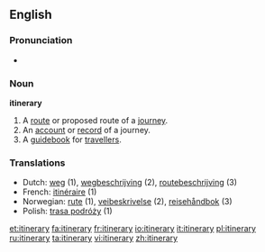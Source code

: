 ==English==


===Pronunciation===
*{{audio|en-us-itinerary.ogg|Audio (US)}}



===Noun===
'''itinerary'''
# A [[route]] or proposed route of a [[journey]]. 
# An [[account]] or [[record]] of a journey.
# A [[guidebook]] for [[traveller]]s.

===Translations===
*Dutch: [[weg]] {{m}} (1), [[wegbeschrijving]] {{f}} (2), [[routebeschrijving]] {{f}} (3)
*French: [[itinéraire]] {{m}} (1)
*Norwegian: [[rute]] {{m}} (1), [[veibeskrivelse]] {{m}} (2), [[reisehåndbok]] {{f}} (3)
*Polish: [[trasa podróży]] {{f}} (1)

[[et:itinerary]]
[[fa:itinerary]]
[[fr:itinerary]]
[[io:itinerary]]
[[it:itinerary]]
[[pl:itinerary]]
[[ru:itinerary]]
[[ta:itinerary]]
[[vi:itinerary]]
[[zh:itinerary]]